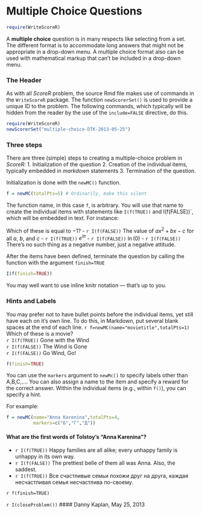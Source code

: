 Multiple Choice Questions
========================================================

```r
require(WriteScoreR)
```

A **multiple choice** question is in many respects like selecting from a set.  The different format is to accommodate long answers that might not be appropriate in a drop-down menu.  A multiple choice format also can be used with mathematical markup that can't be included in a drop-down menu.

### The Header

As with all *ScoreR* problem, the source Rmd file makes use of commands in the `WriteScoreR` package.  The function `newScorerSet()` is used to provide a unique ID to the problem. The following commands, which typically will be hidden from the reader by the use of the `include=FALSE` directive, do this.  
```r
require(WriteScoreR)
newScorerSet("multiple-choice-DTK-2013-05-25")
```

### Three steps

There are three (simple) steps to creating a multiple-choice problem in *ScoreR*:
1. Initialization of the question
2. Creation of the individual items, typically embedded in *markdown* statements
3. Termination of the question.

Initialization is done with the `newMC()` function.

```r
f = newMC(totalPts=5) # Ordinarily, make this silent
```

The function name, in this case `f`, is arbitrary.  You will use that name to create the individual items with statements like `I(f(TRUE))` and I(f(FALSE))`, which will be embedded in text.  For instance:

Which of these is equal to $-1$?
- `r I(f(FALSE))` The value of $a x^2 + b x - c$ for all $a$, $b$, and $c$
- `r I(f(TRUE))`  $e^{i\pi}$
- `r I(f(FALSE))` $\ln(0)$
- `r I(f(FALSE))` There's no such thing as a negative number, just a negative attitude. 

After the items have been defined, terminate the question by calling the function with the argument `finish=TRUE`
```r
I(f(finish=TRUE))
```
You may well want to use inline knitr notation --- that's up to you.

### Hints and Labels

You may prefer not to have bullet points before the individual items, yet still have each on it's own line.  To do this, in Markdown, put several blank spaces at the end of each line.
`r f=newMC(name="movietitle",totalPts=1)`
Which of these is a movie?    
`r I(f(TRUE))` Gone with the Wind    
`r I(f(FALSE))` The Wind is Gone    
`r I(f(FALSE))` Go Wind, Go!   

```r
f(finish=TRUE)
```

You can use the `markers` argument to `newMc()` to specify labels other than A,B,C,....  You can also assign a name to the item and specify a reward for the correct answer.  Within the individual items (e.g., within `f()`), you can specify a hint.

For example: 

```r
f = newMC(name="Anna Karenina",totalPts=4,
          markers=c("Б","Г","Д"))
```

#### What are the first words of Tolstoy's "Anna Karenina"?

- `r I(f(TRUE))` Happy families are all alike; every unhappy family is unhappy in its own way.
- `r I(f(FALSE))` The prettiest belle of them all was Anna.  Also, the saddest.
- `r I(f(TRUE))` Все счастливые семьи похожи друг на друга, каждая несчастливая семья несчастлива по-своему.

`r f(finish=TRUE)`


`r I(closeProblem())`
#### Danny Kaplan, May 25, 2013